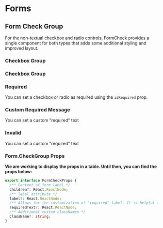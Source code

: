 

<Meta title="Components/Form/Form Check Group" component={Form} />

# Forms

## Form Check Group

For the non-textual checkbox and radio controls, FormCheck provides a single component for both types that adds some additional styling and improved layout.

### Checkbox Group

<Canvas>
  <Story name="Checkbox group">
    <Form>
      <Form.Group>
        <Form.CheckGroup label="Sample question">
          <Form.Check type="checkbox" label={`checkbox 1`} />
          <Form.Check type="checkbox" label={`checkbox 2`} />
        </Form.CheckGroup>
      </Form.Group>
    </Form>
  </Story>
</Canvas>

### Checkbox Group

<Canvas>
  <Story name="Radio group">
    <Form>
      <Form.Group>
        <Form.CheckGroup label="Sample question">
          <Form.Check type="radio" label={`checkbox 1`} />
          <Form.Check type="radio" label={`checkbox 2`} />
        </Form.CheckGroup>
      </Form.Group>
    </Form>
  </Story>
</Canvas>

### Required

You can set a checkbox or radio as required using the `isRequired` prop.

<Canvas>
  <Story name="Required group">
    <Form>
      <Form.Group isRequired>
        <Form.CheckGroup label="Sample question">
          <Form.Check
            type="checkbox"
            label={`checkbox 1`}
            showRequiredStyling={false}
          />
          <Form.Check
            type="checkbox"
            label={`checkbox 2`}
            showRequiredStyling={false}
          />
        </Form.CheckGroup>
      </Form.Group>
    </Form>
    <Form>
      <Form.Group isRequired>
        <Form.CheckGroup label="Sample question">
          <Form.Check type="radio" label={`checkbox 1`} />
          <Form.Check type="radio" label={`checkbox 2`} />
        </Form.CheckGroup>
      </Form.Group>
    </Form>
  </Story>
</Canvas>

### Custom Required Message

You can set a custom "required" text

<Canvas>
  <Story name="Custom required text">
    <Form>
      <Form.Group isRequired>
        <Form.CheckGroup label="Sample question" requiredText="custom">
          <Form.Check type="radio" label={`checkbox 1`} />
          <Form.Check type="radio" label={`checkbox 2`} />
        </Form.CheckGroup>
      </Form.Group>
    </Form>
  </Story>
</Canvas>

### Invalid

You can set a custom "required" text

<Canvas>
  <Story name="Invalid State">
    <Form>
      <Form.Group isRequired isInvalid>
        <Form.CheckGroup label="Sample question" requiredText="custom">
          <Form.Check
            type="checkbox"
            label={`checkbox 1`}
            showRequiredStyling={false}
          />
          <Form.Check
            type="checkbox"
            label={`checkbox 2`}
            showRequiredStyling={false}
          />
        </Form.CheckGroup>
      </Form.Group>
    </Form>
    <Form>
      <Form.Group isRequired isInvalid>
        <Form.CheckGroup label="Sample question" requiredText="custom">
          <Form.Check type="radio" label={`checkbox 1`} />
          <Form.Check type="radio" label={`checkbox 2`} />
        </Form.CheckGroup>
      </Form.Group>
    </Form>
  </Story>
</Canvas>

### Form.CheckGroup Props

**We are working to display the props in a table. Until then, you can find the props below:**

```typescript
export interface FormCheckProps {
  /** Content of form label */
  children?: React.ReactNode;
  /** label attribute */
  label?: React.ReactNode;
  /** Allows for the customization of "required" label. It is helpful for translations. Default: "required" */
  requiredText?: React.ReactNode;
  /** Additional custom classNames */
  className?: string;
}
```
